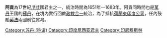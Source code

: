 '''阿貢'''為17世紀[[爪哇|爪哇]]國君主之一，統治時間為1651年—1683年。阿貢同時間也是[[萬丹_(印尼)|萬丹]]王國的[[苏丹_(称谓)|蘇丹]]，在境內實行回教[[政教合一|政教合一]]統治，為了抵抗[[荷蘭東印度公司|荷蘭東印度公司]]，任內鼓勵[[英国|英]][[法国|法]]兩國前往貿易。

{{印尼小作品}}

[[Category:苏丹_(称谓)|Category:苏丹 (称谓)]]
[[Category:印度尼西亚君主|Category:印度尼西亚君主]]
[[Category:印尼穆斯林|Category:印尼穆斯林]]